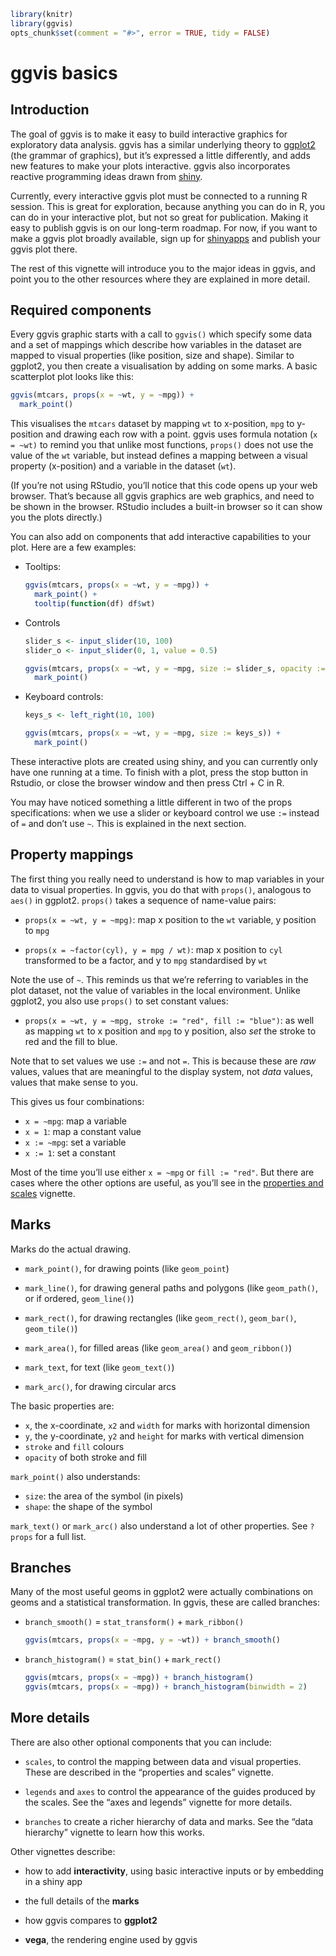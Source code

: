 <!--
%\VignetteEngine{knitr}
%\VignetteIndexEntry{ggvis basics}
-->

```r
library(knitr)
library(ggvis)
opts_chunk$set(comment = "#>", error = TRUE, tidy = FALSE)
```

# ggvis basics

## Introduction

The goal of ggvis is to make it easy to build interactive graphics for exploratory data analysis. ggvis has a similar underlying theory to [ggplot2](http://ggplot2.org) (the grammar of graphics), but it's expressed a little differently, and adds new features to make your plots interactive. ggvis also incorporates reactive programming ideas drawn from [shiny](http://www.rstudio.com/shiny/).

Currently, every interactive ggvis plot must be connected to a running R session. This is great for exploration, because anything you can do in R, you can do in your interactive plot, but not so great for publication. Making it easy to publish ggvis is on our long-term roadmap. For now, if you want to make a ggvis plot broadly available, sign up for [shinyapps](http://www.shinyapps.io/) and publish your ggvis plot there.

The rest of this vignette will introduce you to the major ideas in ggvis, and point you to the other resources where they are explained in more detail. 

## Required components

Every ggvis graphic starts with a call to `ggvis()` which specify some data and a set of mappings which describe how variables in the dataset are mapped to visual properties (like position, size and shape). Similar to ggplot2, you then create a visualisation by adding on some marks. A basic scatterplot plot looks like this:

```r
ggvis(mtcars, props(x = ~wt, y = ~mpg)) +
  mark_point()
```

This visualises the `mtcars` dataset by mapping `wt` to x-position, `mpg` to y-position and drawing each row with a point. ggvis uses formula notation (`x = ~wt)` to remind you that unlike most functions, `props()` does not use the value of the `wt` variable, but instead defines a mapping between a visual property (x-position) and a variable in the dataset (`wt`).

(If you're not using RStudio, you'll notice that this code opens up your web browser. That's because all ggvis graphics are web graphics, and need to be shown in the browser. RStudio includes a built-in browser so it can show you the plots directly.)

You can also add on components that add interactive capabilities to your plot. Here are a few examples:

* Tooltips:

    ```r
    ggvis(mtcars, props(x = ~wt, y = ~mpg)) + 
      mark_point() + 
      tooltip(function(df) df$wt)
    ```

* Controls

    ```r
    slider_s <- input_slider(10, 100)
    slider_o <- input_slider(0, 1, value = 0.5)
  
    ggvis(mtcars, props(x = ~wt, y = ~mpg, size := slider_s, opacity := slider_o)) + 
      mark_point()
    ```

* Keyboard controls:

    ```r
    keys_s <- left_right(10, 100)
  
    ggvis(mtcars, props(x = ~wt, y = ~mpg, size := keys_s)) + 
      mark_point()
    ```

These interactive plots are created using shiny, and you can currently only have one running at a time. To finish with a plot, press the stop button in Rstudio, or close the browser window and then press Ctrl + C in R.

You may have noticed something a little different in two of the props specifications: when we use a slider or keyboard control we use `:=` instead of `=` and don't use `~`.  This is explained in the next section.

## Property mappings

The first thing you really need to understand is how to map variables in your data to visual properties. In ggvis, you do that with `props()`, analogous to `aes()` in ggplot2. `props()` takes a sequence of name-value pairs:

* `props(x = ~wt, y = ~mpg)`: map x position to the `wt` variable, y position to `mpg`

* `props(x = ~factor(cyl), y = mpg / wt)`: map x position to `cyl` transformed to be a factor, and y to `mpg` standardised by `wt`

Note the use of `~`. This reminds us that we're referring to variables in the plot dataset, not the value of variables in the local environment. Unlike ggplot2, you also use `props()` to set constant values:

* `props(x = ~wt, y = ~mpg, stroke := "red", fill := "blue")`: as well as mapping `wt` to x position and `mpg` to y position, also _set_ the stroke to red and the fill to blue.

Note that to set values we use `:=` and not `=`.  This is because these are _raw_ values, values that are meaningful to the display system, not _data_ values, values that make sense to you. 

This gives us four combinations:

* `x = ~mpg`: map a variable
* `x = 1`: map a constant value 
* `x := ~mpg`: set a variable
* `x := 1`: set a constant

Most of the time you'll use either `x = ~mpg` or `fill := "red"`. But there are cases where the other options are useful, as you'll see in the [properties and scales](properties-scales.html) vignette.

## Marks

Marks do the actual drawing. 

* `mark_point()`, for drawing points (like `geom_point`)

* `mark_line()`, for drawing general paths and polygons (like `geom_path()`, or if ordered, `geom_line()`)

* `mark_rect()`, for drawing rectangles (like `geom_rect()`, `geom_bar()`, `geom_tile()`)

* `mark_area()`, for filled areas (like `geom_area()` and `geom_ribbon()`)

* `mark_text`, for text (like `geom_text()`)

* `mark_arc()`, for drawing circular arcs

The basic properties are:

 * `x`, the x-coordinate, `x2` and `width` for marks with horizontal dimension
 * `y`, the y-coordinate, `y2` and `height` for marks with vertical dimension
 * `stroke` and `fill` colours
 * `opacity` of both stroke and fill
 
`mark_point()` also understands:
 
 * `size`: the area of the symbol (in pixels)
 * `shape`: the shape of the symbol

`mark_text()` or `mark_arc()` also understand a lot of other properties. See `?props` for a full list. 

## Branches

Many of the most useful geoms in ggplot2 were actually combinations on geoms and a statistical transformation. In ggvis, these are called branches:

* `branch_smooth()` = `stat_transform()` + `mark_ribbon()`

    ```r
    ggvis(mtcars, props(x = ~mpg, y = ~wt)) + branch_smooth()
    ```
    
* `branch_histogram()` = `stat_bin()` + `mark_rect()`

    ```r
    ggvis(mtcars, props(x = ~mpg)) + branch_histogram()
    ggvis(mtcars, props(x = ~mpg)) + branch_histogram(binwidth = 2)
    ```

## More details

There are also other optional components that you can include:

* `scales`, to control the mapping between data and visual properties. 
  These are described in the "properties and scales" vignette.

* `legends` and `axes` to control the appearance of the guides produced by
  the scales.  See the "axes and legends" vignette for more details.
  
* `branches` to create a richer hierarchy of data and marks. See the "data 
  hierarchy" vignette to learn how this works.

Other vignettes describe:

* how to add __interactivity__, using basic interactive inputs or by embedding
  in a shiny app
  
* the full details of the __marks__

* how ggvis compares to __ggplot2__

* __vega__, the rendering engine used by ggvis
